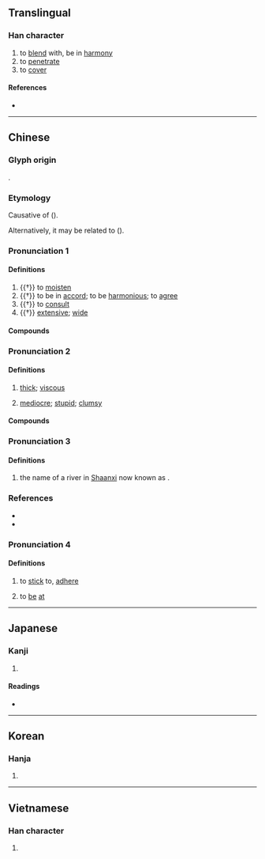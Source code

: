 {{character info/new}}
==Translingual==

===Han character===
{{Han char|rn=85|rad=水|as=06|sn=9|four=38161|canj=EOMR|ids=⿰氵合}}

# to [[blend]] with, be in [[harmony]]
# to [[penetrate]]
# to [[cover]]

====References====
* {{Han ref|kx=0622.210|dkj=17426|dj=1019.020|hdz=31612.050|uh=6D3D|ud=27965|bh=ACA2|bd=44194}}

----

==Chinese==
{{zh-forms}}

===Glyph origin===
{{Han etym}}
{{Han compound|水|合|ls=psc|c1=s|t1=water|c2=p}}.

===Etymology===
Causative of {{och-l|合|to be together}} ({{zh-ref|Schuessler, 2007}}).

Alternatively, it may be related to {{cog|bo|འགྲུབ||to be accomplished}} ({{zh-ref|Schuessler, 2007}}).

{{etystub|zh}} <!-- are all these senses/pronunciations related? -->

===Pronunciation 1===
{{zh-pron
|m=qià,xiá,2nb=variant
|c=hap6,hap1,haap6,ap1
|h=pfs=kap/khap
|md=
|mn=hia̍p/ha̍p
|mn_note=hia̍p - vernacular; ha̍p - literary (rare)
|w=
|mc=y
|oc=y
|cat=v,a
}}

====Definitions====
{{zh-hanzi}}

# {{†}} to [[moisten]]
# {{†}} to be in [[accord]]; to be [[harmonious]]; to [[agree]]
# {{†}} to [[consult]]
# {{†}} [[extensive]]; [[wide]]

====Compounds====
{{zh-der|優洽|允洽|情投意洽|博洽|仁洽|喜洽|心甜意洽|妥洽|冰炭不洽|博學洽聞|商洽|強記洽聞|和洽|博物洽聞|汗洽股慄|投洽|款洽|沾洽|歡洽|洽詢|汗流洽背|洽商|暢洽|洽辦|洽購|熙洽|浹洽|接洽|洽談|洽聞博見|洽聞|洽恰|洽聞強記|殫見洽聞|洽濡|重熙累洽|融洽|驩洽|面洽|重光累洽|翔洽|謙洽}}

===Pronunciation 2===
{{zh-pron
|mn=ka̍p
|mn_note=vernacular
|cat=a
}}

====Definitions====
{{zh-hanzi}} {{tlb|zh|Hokkien}}

# {{lb|zh|of liquids}} [[thick]]; [[viscous]]
# {{lb|zh|Xiamen|Zhangzhou|Taiwan}} [[mediocre]]; [[stupid]]; [[clumsy]]

====Compounds====
{{zh-der|洽潲|洽哥|洽食|洽醪醪|醪洽洽|洽膏膏}}

===Pronunciation 3===
{{zh-pron
|m=hé,gé
|cat=pn
}}

====Definitions====
{{zh-hanzi}}

# {{lb|zh|historical}} {{zh-alt-form|郃|dot=,}} the name of a river in [[Shaanxi]] now known as {{zh-l|金水河}}.
#: {{zh-x|在 洽{Hé} 之 陽、在 ^渭 之 涘{sì}。|On the north of the '''He'''; on the banks of the Wei.|ref=Shijing}}

===References===
* {{R:twedu|A02195}}
* {{R:yue:Hanzi}}

===Pronunciation 4===
{{zh-pron
|md=găk
|cat=v
}}

{{zh-forms|alt=敆}}

====Definitions====
{{zh-hanzi}}

# {{lb|zh|Min Dong}} to [[stick]] to, [[adhere]]
# {{lb|zh|Min Dong}} to [[be]] [[at]]

----

==Japanese==

===Kanji===
{{ja-kanji|grade=|rs=水06}}

# {{defn|lang=ja|sort=水06}}

====Readings====
* {{ja-readings|on=[[こう]] (kō)|kun=[[うるおす]] (uruosu), [[あまねし]] (amaneshi)}}

----

==Korean==

===Hanja===
{{ko-hanja|hangeul=흡|eumhun=|rv=heup|mr=hŭp|y=hup}}

# {{defn|lang=ko|sort=水06}}

----

==Vietnamese==

===Han character===
{{vi-hantu|[[hiệp]]|rs=水06}}

# {{defn|lang=vi|sort=水06}}